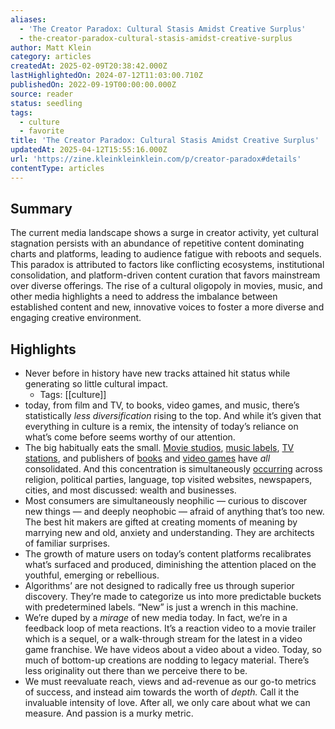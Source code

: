 ```yaml
---
aliases:
  - 'The Creator Paradox: Cultural Stasis Amidst Creative Surplus'
  - the-creator-paradox-cultural-stasis-amidst-creative-surplus
author: Matt Klein
category: articles
createdAt: 2025-02-09T20:38:42.000Z
lastHighlightedOn: 2024-07-12T11:03:00.710Z
publishedOn: 2022-09-19T00:00:00.000Z
source: reader
status: seedling
tags:
  - culture
  - favorite
title: 'The Creator Paradox: Cultural Stasis Amidst Creative Surplus'
updatedAt: 2025-04-12T15:55:16.000Z
url: 'https://zine.kleinkleinklein.com/p/creator-paradox#details'
contentType: articles
---
```

## Summary

The current media landscape shows a surge in creator activity, yet cultural stagnation persists with an abundance of repetitive content dominating charts and platforms, leading to audience fatigue with reboots and sequels. This paradox is attributed to factors like conflicting ecosystems, institutional consolidation, and platform-driven content curation that favors mainstream over diverse offerings. The rise of a cultural oligopoly in movies, music, and other media highlights a need to address the imbalance between established content and new, innovative voices to foster a more diverse and engaging creative environment.

## Highlights

- Never before in history have new tracks attained hit status while generating so little cultural impact.
    - Tags: [[culture]]
- today, from film and TV, to books, video games, and music, there’s statistically _less diversification_ rising to the top. And while it’s given that everything in culture is a remix, the intensity of today’s reliance on what’s come before seems worthy of our attention.
- The big habitually eats the small. [Movie studios](https://en.wikipedia.org/wiki/Major_film_studios#The_majors_after_the_Golden_Age), [music labels](https://www.wired.com/story/opinion-big-music-needs-to-be-broken-up-to-save-the-industry/), [TV stations](https://awfulannouncing.com/local-networks/consolidation-local-tv-radio-newspapers-cuts.html), and publishers of [books](https://www.authorsalliance.org/2021/12/08/the-consolidation-of-publishing-houses-past-and-present/) and [video games](https://psuvanguard.com/the-consolidation-of-the-video-game-industry/) have _all_ consolidated. And this concentration is simultaneously [occurring](https://experimentalhistory.substack.com/p/oligopoly-everywhere?utm_source=substack&utm_medium=email) across religion, political parties, language, top visited websites, newspapers, cities, and most discussed: wealth and businesses.
- Most consumers are simultaneously neophilic — curious to discover new things — and deeply neophobic — afraid of anything that’s too new. The best hit makers are gifted at creating moments of meaning by marrying new and old, anxiety and understanding. They are architects of familiar surprises.
- The growth of mature users on today’s content platforms recalibrates what’s surfaced and produced, diminishing the attention placed on the youthful, emerging or rebellious.
- Algorithms’ are not designed to radically free us through superior discovery. They’re made to categorize us into more predictable buckets with predetermined labels. “New” is just a wrench in this machine.
- We’re duped by a _mirage_ of new media today. In fact, we’re in a feedback loop of meta reactions. It’s a reaction video to a movie trailer which is a sequel, or a walk-through stream for the latest in a video game franchise. We have videos about a video about a video. Today, so much of bottom-up creations are nodding to legacy material. There’s less originality out there than we perceive there to be.
- We must reevaluate reach, views and ad-revenue as our go-to metrics of success, and instead aim towards the worth of _depth._ Call it the invaluable intensity of love. After all, we only care about what we can measure. And passion is a murky metric.
